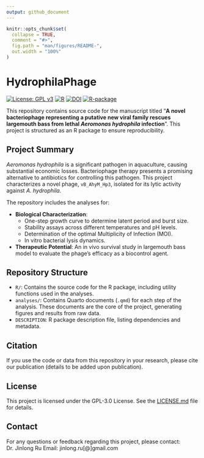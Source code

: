 ```yaml
---
output: github_document
---
```


<!-- README.md is generated from README.Rmd. Please edit that file -->

```r
knitr::opts_chunk$set(
  collapse = TRUE,
  comment = "#>",
  fig.path = "man/figures/README-",
  out.width = "100%"
)
```

# HydrophilaPhage

<!-- badges: start -->
[![License: GPL v3](https://img.shields.io/badge/License-GPLv3-blue.svg)](https://www.gnu.org/licenses/gpl-3.0)
[![R](https://img.shields.io/badge/Language-R-blue.svg)](https://www.r-project.org/)
[![DOI](https://zenodo.org/badge/DOI/10.5281/zenodo.17454899.svg)](https://doi.org/10.5281/zenodo.17454899)
[![R-package](https://img.shields.io/github/r-package/v/rujinlong/HydrophilaPhage)](https://github.com/rujinlong/HydrophilaPhage)
<!-- badges: end -->

This repository contains source code for the manuscript titled "**A novel bacteriophage representing a putative new viral family rescues largemouth bass from lethal *Aeromonas hydrophila* infection**". This project is structured as an R package to ensure reproducibility.

## Project Summary

*Aeromonas hydrophila* is a significant pathogen in aquaculture, causing substantial economic losses. Bacteriophage therapy presents a promising alternative to antibiotics for controlling this pathogen. This project characterizes a novel phage, `vB_AhyM_Hp3`, isolated for its lytic activity against *A. hydrophila*.

The repository includes the analyses for:

-   **Biological Characterization**:
    -   One-step growth curve to determine latent period and burst size.
    -   Stability assays across different temperatures and pH levels.
    -   Determination of the optimal Multiplicity of Infection (MOI).
    -   In vitro bacterial lysis dynamics.
-   **Therapeutic Potential**: An in vivo survival study in largemouth bass model to evaluate the phage's efficacy as a biocontrol agent.

## Repository Structure

-   `R/`: Contains the source code for the R package, including utility functions used in the analyses.
-   `analyses/`: Contains Quarto documents (`.qmd`) for each step of the analysis. These documents are the core of the project, generating figures and results from raw data.
-   `DESCRIPTION`: R package description file, listing dependencies and metadata.

## Citation

If you use the code or data from this repository in your research, please cite our publication (details to be added upon publication).

## License

This project is licensed under the GPL-3.0 License. See the [LICENSE.md](LICENSE.md) file for details.

## Contact

For any questions or feedback regarding this project, please contact:
Dr. Jinlong Ru
Email: jinlong.ru[@]gmail.com